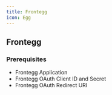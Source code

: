 ```yaml
---
title: Frontegg
icon: Egg
---
```


## Frontegg

### Prerequisites

- Frontegg Application
- Frontegg OAuth Client ID and Secret
- Frontegg OAuth Redirect URI
